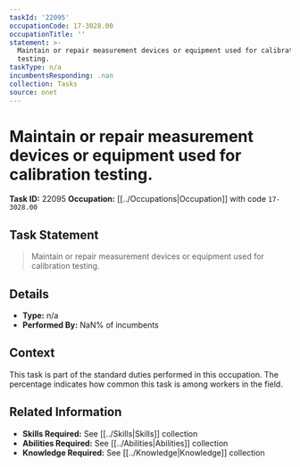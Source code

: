 ```yaml
---
taskId: '22095'
occupationCode: 17-3028.00
occupationTitle: ''
statement: >-
  Maintain or repair measurement devices or equipment used for calibration
  testing.
taskType: n/a
incumbentsResponding: .nan
collection: Tasks
source: onet
---
```

# Maintain or repair measurement devices or equipment used for calibration testing.

**Task ID:** 22095
**Occupation:** [[../Occupations|Occupation]] with code `17-3028.00`

## Task Statement

> Maintain or repair measurement devices or equipment used for calibration testing.

## Details

- **Type:** n/a
- **Performed By:** NaN% of incumbents

## Context

This task is part of the standard duties performed in this occupation. The percentage indicates how common this task is among workers in the field.

## Related Information

- **Skills Required:** See [[../Skills|Skills]] collection
- **Abilities Required:** See [[../Abilities|Abilities]] collection
- **Knowledge Required:** See [[../Knowledge|Knowledge]] collection
